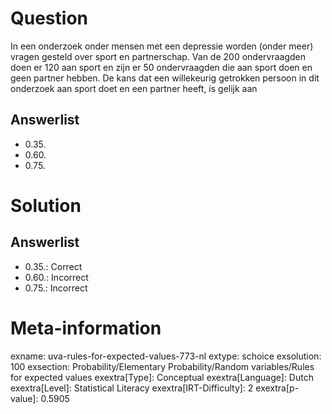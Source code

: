 Question
========

In een onderzoek onder mensen met een depressie worden (onder meer)
vragen gesteld over sport en partnerschap. Van de 200 ondervraagden doen
er 120 aan sport en zijn er 50 ondervraagden die aan sport doen en geen
partner hebben. De kans dat een willekeurig getrokken persoon in dit
onderzoek aan sport doet en een partner heeft, is gelijk aan

Answerlist
----------

* 0.35.
* 0.60.
* 0.75.

Solution
========

Answerlist
----------

* 0.35.: Correct
* 0.60.: Incorrect
* 0.75.: Incorrect

Meta-information
================
exname: uva-rules-for-expected-values-773-nl
extype: schoice
exsolution: 100
exsection: Probability/Elementary Probability/Random variables/Rules for expected values
exextra[Type]: Conceptual
exextra[Language]: Dutch
exextra[Level]: Statistical Literacy
exextra[IRT-Difficulty]: 2
exextra[p-value]: 0.5905
